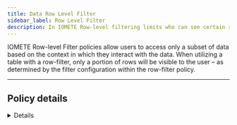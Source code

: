 ```yaml
---
title: Data Row Level Filter
sidebar_label: Row Level Filter
description: In IOMETE Row-level filtering limits who can see certain rows in a database.
---
```



IOMETE Row-level Filter policies allow users to access only a subset of data based on the context in which they interact with the data. When utilizing a table with a row-filter, only a portion of rows will be visible to the user – as determined by the filter configuration within the row-filter policy.

<hr />

## Policy details

<Details />

## Policy resources

| Field    | Description                                                                                                                                                  |
| -------- | ------------------------------------------------------------------------------------------------------------------------------------------------------------ |
| Database | Choose only one database. All available options are displayed in the selection. The search function helps you find an exact match.                           |
| Table    | Choose only one table. All available options are displayed in the selection based on the chosen database. The search function helps you find an exact match. |

:::caution Wildcard
Wildcard matching is not supported in row level filter policy.
:::

## Row Filter Conditions

<table>
  <thead>
    <tr>
      <th style={{ whiteSpace: "nowrap" }}>Field</th>
      <th>Description</th>
    </tr>
  </thead>
  <tbody>
    <tr>
      <td style={{ whiteSpace: "nowrap" }}>Select Group</td>
      <td>
        Specify one or more groups for whom this policy should be applied.
        <br />
        If no group is specified, you must provide a user.
      </td>
    </tr>
    <tr>
      <td style={{ whiteSpace: "nowrap" }}>Select User</td>
      <td>
        Specify one or more users for whom this policy should be applied.
        <br />
        If no user is specified, you must provide a group.
      </td>
    </tr>
    <tr>
      <td style={{ whiteSpace: "nowrap" }}>Access Types</td>
      <td>
        Currently select is the only available access type. This will be used in conjunction with the WHERE clause
        specified in the Row Level Filter field.
      </td>
    </tr>
    <tr>
      <td style={{ whiteSpace: "nowrap" }}>Row Level Filter</td>
      <td>
        To create a row filter for the specified users, groups, and roles, Click <code>Add Row Filter</code>, then type
        a valid WHERE clause in the Enter filter expression box. <br />
        <br />
        To allow Select access for the specified users and groups without row-level restrictions, do not add a row
        filter (leave the setting as "Add Row Filter"). <br />
        <br />
        Filters are evaluated in the order listed in the policy. The filter at the top of the Row Filter Conditions list
        is applied first, then the second, then the third, and so on.
      </td>
    </tr>
  </tbody>
</table>

:::info New condition
To add additional conditions, click on the `Add new condition` button. The conditions are evaluated in the order they appear in the policy. The top condition is applied first, followed by the second, third, and so on.

<p>
  Drag items from the left-side icon <DotsSixVertical size={20} className={styles.button} /> to reorder.
</p>
:::

## Row Level Filter use cases

### Use Case: Users see only same-country customer records.

Let's use the `customers` table for row-level filtering feature use cases as well.

This use case focuses on implementing a row-level filtering policy for the `customers` table to restrict user access to customer records based on their respective countries. The objective is to ensure that users can only view records of customers located in the same country where they work. This policy will help maintain data privacy and comply with country-specific regulations.

![row-level-filtering](/img/security/row-level-filter/row-level-example5.png)

**Policy details**

- Target Table: `customers` table in `default` database.

  ![row level table](/img/security/row-level-filter/row-level-example.png)

**Filtering rule:**

- The policy enforces that users can only access customer records from their own country-specific group.
- For instance, users belonging to the `us_employees` group can only access customer records for customers located in the United States. Similarly, users belonging to the `uk_employees` group can only access customer records for customers located in the United Kingdom.
- The filtering is applied dynamically based on the user's country-specific group membership.

**Group examples:**

- `us_employees`: For users working in the United States.
- `ca_employees`: For users working in the Canada.
- `uk_employees`: For users working in the United Kingdom.
- Other country-specific groups can be created for different regions as per requirements.
  ![row level conditions](/img/security/row-level-filter/row-level-example1.png)

:::info
Default access type in row-level-filter is `select`
:::

**Rationale:**

- By implementing this row-level filtering policy, we ensure that users can only access customer data relevant to their work location, minimizing the risk of unauthorized access to sensitive information.
- Users are restricted to view customer records within their country, promoting data privacy compliance and adhering to the principle of least privilege.

  **Query Results**

```sql
SELECT * from default.customers;
```

- **Sample Data Before Applying Row-Level-Filtering Policy:**
  Consider a few records in the `customers` table before the Row-Level-Filtering policy is applied:

  ![row level sample data](/img/security/row-level-filter/row-level-example2.png)

- **Sample Data After Row-Level-Filtering :**

  Once the Row-Level-Filtering policy is applied, the `rows` in `customers` table will show different results based on filtering.

  User `Olivia`, a member of `uk-employees` group:
  The result includes only customers in UK.

  ![row level use case](/img/security/row-level-filter/row-level-example3.png)

  User `Jane`, a member of `ca-employees` group:
  The result includes only customers in Canada.

  ![Untitled](/img/security/row-level-filter/row-level-example4.png)
